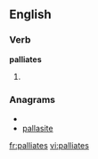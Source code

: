 
==English==

===Verb===
'''palliates'''

# {{third-person singular of|[[palliate]]}}

===Anagrams===
* {{alphagram|aaeillpst}}
* [[pallasite#English|pallasite]]

[[fr:palliates]]
[[vi:palliates]]